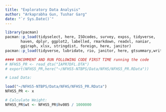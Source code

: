 ```yaml
---
title: "Exploratory Data Analysis"
author: "Arkaprabha Gun, Tushar Garg"
date: "`r Sys.Date()`"
---
```


```r
library(pacman)
pacman::p_load(tidyselect, here, ISOcodes, survey, expss, tidyverse,
       haven, dplyr, ggplot2, labelled, rmarkdown, readxl, naniar,
       ggiraph, xlsx, stringdist, foreign, here, janitor)
pacman::p_load(tidyverse, lubridate, rio, janitor, here, gtsummary,writexl,openxlsx)
```

```r
#### UNCOMMENT AND RUN FOLLOWING CODE FIRST TIME running the code 
# NFHS5_PR <- read_dta("IAPR7DFL.DTA")
# export(NFHS5_PR,here("~/NFHS5-NTBPS/Data/NFHS/NFHS5_PR.RData"))

# Load Data:

load("~/NFHS5-NTBPS/Data/NFHS/NFHS5_PR.RData")
NFHS5_PR <- x
```


```r

# Calculate Weight:
NFHS5_PR$wt <- NFHS5_PR$hv005 / 1000000

```

